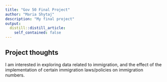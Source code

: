 ```yaml
---
title: "Gov 50 Final Project"
author: "Maria Shytaj"
description: "My final project"
output:
  distill::distill_article:
    self_contained: false
---
```




## Project thoughts

I am interested in exploring data related to immigration, and the effect of the implementation of certain immigration laws/policies on immigration numbers. 